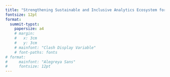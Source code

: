 ```yaml
---
title: "Strengthening Sustainable and Inclusive Analytics Ecosystem for Epidemic Preparedness"
fontsize: 12pt
format: 
  summit-typst:
    papersize: a4
    # margin:
    #   x: 3cm
    #   y: 3cm
    # mainfont: "Clash Display Variable"
    # font-paths: fonts
# format:
#     mainfont: "Alegreya Sans"
#     fontsize: 12pt     
---
```


```{=typst}
= Introduction
In on this report, we will explore the
various factors that influence _fluid
dynamics_ in glaciers and how they
contribute to the formation and
behaviour of these natural structures.

+ The climate
  - Temperature
  - Precipitation
+ The topography
+ The geology

Glaciers as the the one shown in glaciers will cease to exist if we don't take action soon!

= Methods
We follow the glacier melting models established in @harry.


The equation $ Q = rho A v + "time offset" $ defines the glacial flow rate.

Total displaced soil by glacial flow:

$ 
  7.32 beta + sum_(i=0)^nabla (Q_i (a_i - epsilon)) / 2 
$

$
  v := vec(x_1, x_2, x_3)
$
#text(font: "Clash Display Variable")[

= Background
In the case of glaciers, fluid dynamics principles can be used to understand how the movement and behavious of the ice is influenced by factors such as temperature, pressure, and the presence of other fluids (such as water).
]

= Progress
Now we are out of the content block above this text should be the standard document text again.

#set text(font: "Clash Display Variable")

#set page(
  paper: "a6",
  margin: (x: 1.8cm, y: 3cm)
)
#set text(
  size: 8pt
)
#set par(
  justify: true,
  leading: 0.52em,
)


= Introduction
In this report, we will explore the
various factors that influence fluid
dynamics in glaciers and how they
contribute to the formation and
behaviour of these natural structures.

...

#align(top + right)[
  #image("wave.svg", width: 10cm),
]

// #show "epiverse": name => box[
//   #box(image(
//     "logo.svg",
//     height: 1em,
//   ))
//   #name
// ]

In epiverse the skies are blue


#bibliography("bib.yaml")


// ===========================

// #set page(height: 120pt)
// Though left in the beginning ...

// #align(right + bottom)[
//   ... they were right in the end, \
//   and with addition had gotten, \
//   the paragraph to the bottom!
// ]

// #set page(margin: 0pt)

// #box(
//     inset: (top: 0pt, left: 0pt),
//     image("wave.svg", width: 70%, height: 100pt)
// )

// #align(center, block[
//   #set align(left)
//   Though centered together \
//   alone \
//   we \
//   are \
//   left.
// ])

// #box(
//     inset: (bottom: 0pt, right: 0pt),
//     image("wave.svg", width: 70%, height: 50pt)
// )

// #image("logo.svg")
// #align(left, image("wave.svg"))
// #set page(footer: context [
//   *Fun Typography Club*
//   #h(1fr)
//   #let (num,) = counter(page).get()
//   #let circles = num * (
//     box(circle(
//       radius: 2pt,
//       fill: navy,
//     )),
//   )
//   #box(
//     inset: (bottom: 1pt),
//     circles.join(h(1pt))
//   )
// ])

// #set rect(
//   width: 100%,
//   height: 100%,
//   inset: 4pt,
// )

// #set page(
//   // paper: "iso-b7",
//   header: rect(fill: aqua)[Header],
//   footer: rect(fill: aqua)[Footer],
//   number-align: center,
// )

// #rect(fill: aqua.lighten(40%))
```